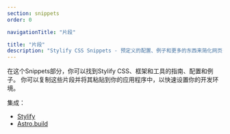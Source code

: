 ```yaml
---
section: snippets
order: 0

navigationTitle: "片段"

title: "片段"
description: "Stylify CSS Snippets - 预定义的配置、例子和更多的东西来简化网页开发。"
---
```


在这个Snippets部分，你可以找到Stylify CSS、框架和工具的指南、配置和例子。
你可以复制这些片段并将其粘贴到你的应用程序中，以快速设置你的开发环境。

集成：
- [Stylify](/zh/snippets/snippets/stylify)
- [Astro.build](/zh/snippets/snippets/astro)
